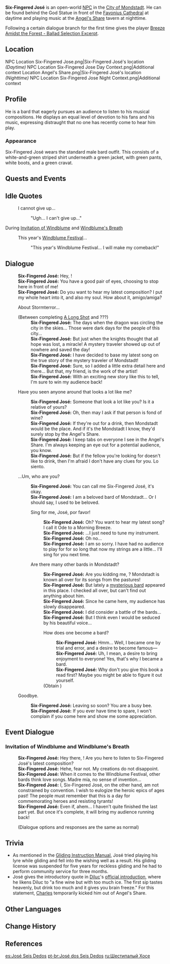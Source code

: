 {{Character Infobox
|image            = NPC Six Fingered Jose.png
|region           = Mondstadt
|location         = Mondstadt
|title            = Bard
|dialoguereward   = {{Card|Breeze Amidst the Forest|vol=1}}
|type             = Open-World NPC
|voiceEN          = [https://www.coryyee.com/ Cory Yee]<ref>Twitter: [https://twitter.com/CoryYee/status/1522675311934001154 EN VA Self Announcement]</ref>
|voiceJP          = [http://amuleto.jp/talents/kunihirodaisuke.html Kunihiro Daisuke ({{ja|國廣 大介}})]<ref name="Kunihiro Daisuke">Amuleto: [http://amuleto.jp/talents/kunihirodaisuke.html JP VA's Profile]</ref>
}}
'''Six-Fingered José''' is an open-world [[NPC]] in the [[City of Mondstadt]]. He can be found behind the God Statue in front of the [[Favonius Cathedral]] at daytime and playing music at the [[Angel's Share]] tavern at nighttime.

Following a certain dialogue branch for the first time gives the player [[Breeze Amidst the Forest - Ballad Selection Excerpt]].

==Location==
<gallery>
NPC Location Six-Fingered Jose.png|Six-Fingered José's location ''(Daytime)''
NPC Location Six-Fingered Jose Day Context.png|Additional context
Location Angel's Share.png|Six-Fingered José's location ''(Nighttime)''
NPC Location Six-Fingered Jose Night Context.png|Additional context
</gallery>

==Profile==
<!-- detailed story/lore information goes here -->
He is a bard that eagerly pursues an audience to listen to his musical compositions. He displays an equal level of devotion to his fans and his music, expressing distraught that no one has recently come to hear him play.

===Appearance===
Six-Fingered José wears the standard male bard outfit. This consists of a white-and-green striped shirt underneath a green jacket, with green pants, white boots, and a green cravat.

==Quests and Events==
{{Quests and Events}}

==Idle Quotes==
{{Dialogue Start}}
: {{DIcon|Idle}} I cannot give up...
:: {{A|VO Six-Fingered José 01.ogg}} "Ugh... I can't give up..."
{{Dialogue End}}

;During [[Invitation of Windblume]] and [[Windblume's Breath]]
{{Dialogue Start}}
: {{DIcon|Idle}} This year's [[Windblume Festival]]...
:: {{A|VO Six-Fingered José Invitation of Windblume 01.ogg}} "This year's Windblume Festival... I will make my comeback!"
{{Dialogue End}}

==Dialogue==
{{Dialogue Start}}
:'''Six-Fingered José:''' Hey, {{MC|Amigo|Amiga|mc=1}}!
:'''Six-Fingered José:''' You have a good pair of eyes, choosing to stop here in front of me!
:'''Six-Fingered José:''' Do you want to hear my latest composition? I put my whole heart into it, and also my soul. How about it, amigo/amiga?
:{{DIcon}} About Stormterror...
:;(Between completing [[A Long Shot]] and ???)
::'''Six-Fingered José:''' The days when the dragon was circling the city in the skies... Those were dark days for the people of this city...
::'''Six-Fingered José:''' But just when the knights thought that all hope was lost, a miracle! A mystery traveler showed up out of nowhere and saved the day!
::'''Six-Fingered José:''' I have decided to base my latest song on the true story of the mystery traveler of Mondstadt!
::'''Six-Fingered José:''' Sure, so I added a little extra detail here and there... But that, my friend, is the work of the artist!
::'''Six-Fingered José:''' With an exciting new story like this to tell, I'm sure to win my audience back!
:{{DIcon}} Have you seen anyone around that looks a lot like me?
::'''Six-Fingered José:''' Someone that look a lot like you? Is it a relative of yours?
::'''Six-Fingered José:''' Oh, then may I ask if that person is fond of wine?
::'''Six-Fingered José:''' If they're out for a drink, then Mondstadt would be the place. And if it's the Mondstadt I know, they'd surely stop by the Angel's Share.
::'''Six-Fingered José:''' I keep tabs on everyone I see in the Angel's Share. I'm always keeping an eye out for a potential audience, you know.
::'''Six-Fingered José:''' But if the fellow you're looking for doesn't like to drink, then I'm afraid I don't have any clues for you. Lo siento.
:{{DIcon}} ...Um, who are you?
::'''Six-Fingered José:''' You can call me Six-Fingered José, it's okay.
::'''Six-Fingered José:''' I am a beloved bard of Mondstadt... Or I should say, I used to be beloved.
::{{DIcon}} Sing for me, José, por favor!
:::'''Six-Fingered José:''' Oh? You want to hear my latest song? I call it Ode to a Morning Breeze.
:::'''Six-Fingered José:''' ...I just need to tune my instrument.
:::'''Six-Fingered José:''' Oh no...
:::'''Six-Fingered José:''' I am so sorry. I have had no audience to play for for so long that now my strings are a little... I'll sing for you next time.
::{{DIcon}} Are there many other bards in Mondstadt?
:::'''Six-Fingered José:''' Are you kidding me, {{MC|amigo|amiga|mc=1}}? Mondstadt is known all over for its songs from the pastures!
:::'''Six-Fingered José:''' But lately a [[Venti|mysterious bard]] appeared in this place. I checked all over, but can't find out anything about him.
:::'''Six-Fingered José:''' Since he came here, my audience has slowly disappeared.
:::'''Six-Fingered José:''' I did consider a battle of the bards...
:::'''Six-Fingered José:''' But I think even I would be seduced by his beautiful voice...
:::{{DIcon|Reward}} How does one become a bard?
::::'''Six-Fingered José:''' Hmm... Well, I became one by trial and error, and a desire to become famous&mdash;
::::'''Six-Fingered José:''' Uh, I mean, a desire to bring enjoyment to everyone! Yes, that's why I became a bard.
::::'''Six-Fingered José:''' Why don't you give this book a read first? Maybe you might be able to figure it out yourself.
:::;(Obtain {{Item|Breeze Amidst the Forest - Ballad Selection Excerpt|type=Book}})
:{{DIcon}} Goodbye.
::'''Six-Fingered José:''' Leaving so soon? You are a busy bee.
::'''Six-Fingered José:''' If you ever have time to spare, I won't complain if you come here and show me some appreciation.
{{Dialogue End}}

==Event Dialogue==
===Invitation of Windblume and Windblume's Breath===
{{Dialogue Start}}
:'''Six-Fingered José:''' Hey there, {{MC|amigo|amiga|mc=1}}! Are you here to listen to Six-Fingered José's latest composition?
:'''Six-Fingered José:''' Hehe, fear not. My creations do not disappoint.
:'''Six-Fingered José:''' When it comes to the Windblume Festival, other bards think love songs. Madre mía, no sense of invention...
:'''Six-Fingered José:''' I, Six-Fingered José, on the other hand, am not constrained by convention. I wish to eulogize the heroic epics of ages past! The people must remember that this is a day for commemorating heroes and resisting tyrants!
:'''Six-Fingered José:''' Even if, ahem... I haven't quite finished the last part yet. But once it's complete, it will bring my audience running back!
:;(Dialogue options and responses are the same as normal)
:{{Dialogue End}}

==Trivia==
* As mentioned in the [[Gliding Instruction Manual]], José tried playing his lyre while gliding and fell into the wishing well as a result. His gliding license was suspended for five years for reckless gliding and he had to perform community service for three months.
* José gives the introductory quote in [[Diluc]]'s [[Diluc/Lore#Official Introduction|official introduction]], where he likens Diluc to "a fine wine but with too much ice. The first sip tastes heavenly, but drink too much and it gives you brain freeze." For this statement, [[Charles]] temporarily kicked him out of Angel's Share.

==Other Languages==
{{Other Languages|default_hidden = 1
|en      = Six-Fingered José
|zhs     = 六指乔瑟
|zhs_rm  = Liù-zhǐ Qiáosè
|zht     = 六指喬瑟
|zht_rm  = Liù-zhǐ Qiáosè
|ja      = ジョセ
|ko      = 육손<->의 조셉
|es      = José Seis Dedos
|fr      = José aux six doigts
|ru      = Шестипалый Хосе
|th      = Six-Fingered José
|vi      = Jose Sáu Ngón
|de      = José mit den sechs Fingern
|id      = Six-Fingered José
|pt      = José dos Seis Dedos
|tr      = Altı Parmaklı José
|it      = José Sei dita
}}

==Change History==
{{Change History|1.0}}

==References==
{{Reflist}}

[[es:José Seis Dedos]]
[[pt-br:José dos Seis Dedos]]
[[ru:Шестипалый Хосе]]